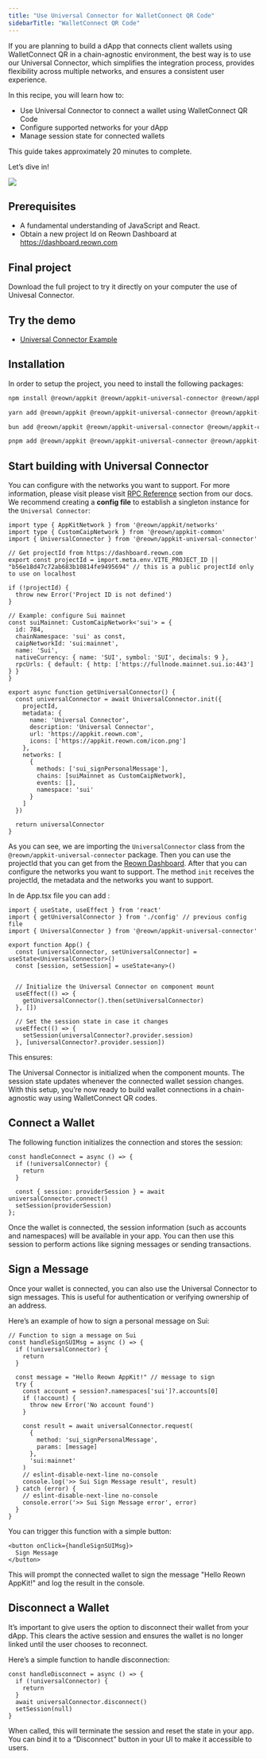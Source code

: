 ```yaml
---
title: "Use Universal Connector for WalletConnect QR Code"
sidebarTitle: "WalletConnect QR Code"
---
```


If you are planning to build a dApp that connects client wallets using WalletConnect QR in a chain-agnostic environment, the best way is to use our Universal Connector, which simplifies the integration process, provides flexibility across multiple networks, and ensures a consistent user experience.

In this recipe, you will learn how to:

- Use Universal Connector to connect a wallet using WalletConnect QR Code
- Configure supported networks for your dApp
- Manage session state for connected wallets

This guide takes approximately 20 minutes to complete.

Let’s dive in!

<img src="/images/assets/walletconnectQR.jpg" />

## Prerequisites

- A fundamental understanding of JavaScript and React.
- Obtain a new project Id on Reown Dashboard at https://dashboard.reown.com

## Final project
<Card title="WalletConnet SDK with QR Code" icon="github" href="https://github.com/reown-com/appkit-web-examples/tree/main/react/react-core-universal-connector">
Download the full project to try it directly on your computer the use of Univesal Connector.
</Card>

## Try the demo

- [Universal Connector Example](https://react-core-universal-connector.vercel.app/)

## Installation

In order to setup the project, you need to install the following packages:

<CodeGroup>

```bash npm
npm install @reown/appkit @reown/appkit-universal-connector @reown/appkit-common
```

```bash Yarn
yarn add @reown/appkit @reown/appkit-universal-connector @reown/appkit-common
```

```bash Bun
bun add @reown/appkit @reown/appkit-universal-connector @reown/appkit-common
```

```bash pnpm
pnpm add @reown/appkit @reown/appkit-universal-connector @reown/appkit-common
```

</CodeGroup>

## Start building with Universal Connector

You can configure with the networks you want to support. For more information, please visit please visit [RPC Reference](https://docs.reown.com/advanced/multichain/rpc-reference/cosmos-rpc) section from our docs.
We recommend creating a **config file** to establish a singleton instance for the `Universal Connector`:

```tsx
import type { AppKitNetwork } from '@reown/appkit/networks'
import type { CustomCaipNetwork } from '@reown/appkit-common'
import { UniversalConnector } from '@reown/appkit-universal-connector'

// Get projectId from https://dashboard.reown.com
export const projectId = import.meta.env.VITE_PROJECT_ID || "b56e18d47c72ab683b10814fe9495694" // this is a public projectId only to use on localhost

if (!projectId) {
  throw new Error('Project ID is not defined')
}

// Example: configure Sui mainnet
const suiMainnet: CustomCaipNetwork<'sui'> = {
  id: 784,
  chainNamespace: 'sui' as const,
  caipNetworkId: 'sui:mainnet',
  name: 'Sui',
  nativeCurrency: { name: 'SUI', symbol: 'SUI', decimals: 9 },
  rpcUrls: { default: { http: ['https://fullnode.mainnet.sui.io:443'] } }
}

export async function getUniversalConnector() {
  const universalConnector = await UniversalConnector.init({
    projectId,
    metadata: {
      name: 'Universal Connector',
      description: 'Universal Connector',
      url: 'https://appkit.reown.com',
      icons: ['https://appkit.reown.com/icon.png']
    },
    networks: [
      {
        methods: ['sui_signPersonalMessage'],
        chains: [suiMainnet as CustomCaipNetwork],
        events: [],
        namespace: 'sui'
      }
    ]
  })

  return universalConnector
}
```
As you can see, we are importing the `UniversalConnector` class from the `@reown/appkit-universal-connector` package. Then you can use 
the projectId that you can get from the [Reown Dashboard](https://dashboard.reown.com/). After that you can configure the networks you want to support.
The method `init` receives the projectId, the metadata and the networks you want to support.

In de App.tsx file you can add :

```tsx
import { useState, useEffect } from 'react'
import { getUniversalConnector } from './config' // previous config file
import { UniversalConnector } from '@reown/appkit-universal-connector'

export function App() {
  const [universalConnector, setUniversalConnector] = useState<UniversalConnector>()
  const [session, setSession] = useState<any>()

  
  // Initialize the Universal Connector on component mount
  useEffect(() => {
    getUniversalConnector().then(setUniversalConnector)
  }, [])

  // Set the session state in case it changes
  useEffect(() => {
    setSession(universalConnector?.provider.session)
  }, [universalConnector?.provider.session])
```

This ensures:

The Universal Connector is initialized when the component mounts.
The session state updates whenever the connected wallet session changes.
With this setup, you’re now ready to build wallet connections in a chain-agnostic way using WalletConnect QR codes.

## Connect a Wallet

The following function initializes the connection and stores the session:

    const handleConnect = async () => {
      if (!universalConnector) {
        return
      }
  
      const { session: providerSession } = await universalConnector.connect()
      setSession(providerSession)
    };

Once the wallet is connected, the session information (such as accounts and namespaces) will be available in your app.
You can then use this session to perform actions like signing messages or sending transactions.

## Sign a Message

Once your wallet is connected, you can also use the Universal Connector to sign messages. This is useful for authentication or verifying ownership of an address.

Here’s an example of how to sign a personal message on Sui:

```tsx
// Function to sign a message on Sui
const handleSignSUIMsg = async () => {
  if (!universalConnector) {
    return
  }

  const message = "Hello Reown AppKit!" // message to sign
  try {
    const account = session?.namespaces['sui']?.accounts[0]
    if (!account) {
      throw new Error('No account found')
    }

    const result = await universalConnector.request(
      {
        method: 'sui_signPersonalMessage',
        params: [message]
      },
      'sui:mainnet'
    )
    // eslint-disable-next-line no-console
    console.log('>> Sui Sign Message result', result)
  } catch (error) {
    // eslint-disable-next-line no-console
    console.error('>> Sui Sign Message error', error)
  }
}
```

You can trigger this function with a simple button:

```tsx
<button onClick={handleSignSUIMsg}>
  Sign Message
</button>
```

This will prompt the connected wallet to sign the message "Hello Reown AppKit!" and log the result in the console.

## Disconnect a Wallet

It’s important to give users the option to disconnect their wallet from your dApp.
This clears the active session and ensures the wallet is no longer linked until the user chooses to reconnect.

Here’s a simple function to handle disconnection:

```tsx
const handleDisconnect = async () => {
  if (!universalConnector) {
    return
  }
  await universalConnector.disconnect()
  setSession(null)
}
```

When called, this will terminate the session and reset the state in your app.
You can bind it to a “Disconnect” button in your UI to make it accessible to users.